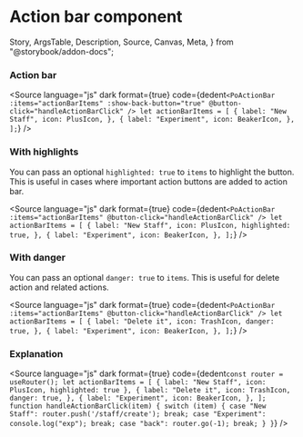 # Action bar component

  Story,
  ArgsTable,
  Description,
  Source,
  Canvas,
  Meta,
} from "@storybook/addon-docs";



<Meta title="Layout/Action Bar" component={PoActionBar} />

<Description of={PoActionBar} />

### Action bar

<Canvas withToolbar>
  <Story id="layout-action-bar--action-bar" />
</Canvas>

<Source
  language="js"
  dark
  format={true}
  code={dedent`
    <PoActionBar
        :items="actionBarItems"
        :show-back-button="true"
        @button-click="handleActionBarClick"
    />
    let actionBarItems = [
      {
        label: "New Staff",
        icon: PlusIcon,
      },
      {
        label: "Experiment",
        icon: BeakerIcon,
      },
    ];
  `}
/>

### With highlights

You can pass an optional `highlighted: true` to `items` to highlight the button. This is useful in cases where important action buttons are added to action bar.

<Canvas withToolbar>
  <Story id="layout-action-bar--with-highlight" />
</Canvas>

<Source
  language="js"
  dark
  format={true}
  code={dedent`
    <PoActionBar
        :items="actionBarItems"
        @button-click="handleActionBarClick"
    />
    let actionBarItems = [
      {
        label: "New Staff",
        icon: PlusIcon,
        highlighted: true,
      },
      {
        label: "Experiment",
        icon: BeakerIcon,
      },
    ];
  `}
/>

### With danger

You can pass an optional `danger: true` to `items`. This is useful for delete action and related actions.

<Canvas withToolbar>
  <Story id="layout-action-bar--with-danger" />
</Canvas>

<Source
  language="js"
  dark
  format={true}
  code={dedent`
    <PoActionBar
        :items="actionBarItems"
        @button-click="handleActionBarClick"
    />
    let actionBarItems = [
      {
        label: "Delete it",
        icon: TrashIcon,
        danger: true,
      },
      {
        label: "Experiment",
        icon: BeakerIcon,
      },
    ];
  `}
/>

### Explanation

<ArgsTable of={PoActionBar} />

<Source
  language="js"
  dark
  format={true}
  code={dedent`
    const router = useRouter();
    let actionBarItems = [
        {
            label: "New Staff",
            icon: PlusIcon,
            highlighted: true
        },
        {
          label: "Delete it",
          icon: TrashIcon,
          danger: true,
        },
        {
            label: "Experiment",
            icon: BeakerIcon,
        },
    ];
    function handleActionBarClick(item) {
        switch (item) {
            case "New Staff":
                router.push('/staff/create');
                break;
            case "Experiment":
                console.log("exp");
                break;
            case "back":
                router.go(-1);
                break;
        }
    }
  `}
/>
